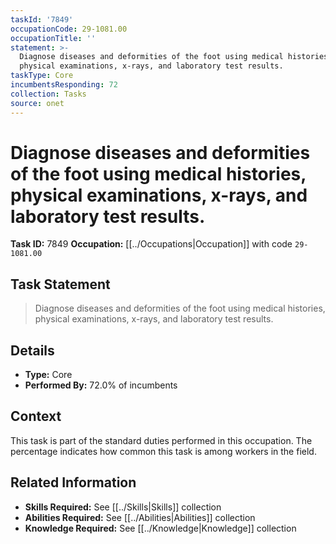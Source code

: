 ```yaml
---
taskId: '7849'
occupationCode: 29-1081.00
occupationTitle: ''
statement: >-
  Diagnose diseases and deformities of the foot using medical histories,
  physical examinations, x-rays, and laboratory test results.
taskType: Core
incumbentsResponding: 72
collection: Tasks
source: onet
---
```

# Diagnose diseases and deformities of the foot using medical histories, physical examinations, x-rays, and laboratory test results.

**Task ID:** 7849
**Occupation:** [[../Occupations|Occupation]] with code `29-1081.00`

## Task Statement

> Diagnose diseases and deformities of the foot using medical histories, physical examinations, x-rays, and laboratory test results.

## Details

- **Type:** Core
- **Performed By:** 72.0% of incumbents

## Context

This task is part of the standard duties performed in this occupation. The percentage indicates how common this task is among workers in the field.

## Related Information

- **Skills Required:** See [[../Skills|Skills]] collection
- **Abilities Required:** See [[../Abilities|Abilities]] collection
- **Knowledge Required:** See [[../Knowledge|Knowledge]] collection
